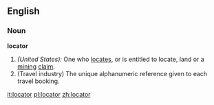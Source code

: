 ==English==

===Noun===
'''locator'''

#''(United States):'' One who [[locate]]s, or is entitled to locate, land or a [[mining]] [[claim]].
#(Travel industry) The unique alphanumeric reference given to each travel booking.

[[it:locator]]
[[pl:locator]]
[[zh:locator]]